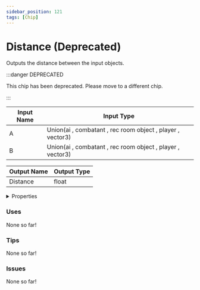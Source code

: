 ```yaml
---
sidebar_position: 121
tags: [Chip]
---
```


# Distance (Deprecated)

Outputs the distance between the input objects.

:::danger DEPRECATED

This chip has been deprecated. Please move to a different chip.

:::


<EsbSvg />

| Input Name | Input Type |
|-----------|-----------|
| A | Union(ai , combatant , rec room object , player , vector3) |
| B | Union(ai , combatant , rec room object , player , vector3) |

| Output Name | Output Type |
|-----------|-----------|
| Distance | float |


<details>
  <summary>Properties</summary>
  <div>
    <div>
    <table>
      <thead>
        <tr>
          <th>Is beta required?</th>
          <th>❌</th>
        </tr>
        <tr>
          <th>Is this chip a trolling risk?</th>
          <th>❌</th>
        </tr>
        <tr>
          <th>Chip UUID</th>
          <th>182e1ae2-1183-4741-af6e-f307b788a857</th>
        </tr>
      </thead>
    </table>
    </div>
  </div>
</details>

### Uses

None so far!

### Tips

None so far!

### Issues

None so far!